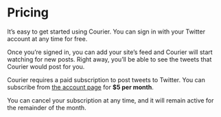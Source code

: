 
<Head title="Pricing" />

# Pricing

It’s easy to get started using Courier.
You can sign in with your Twitter account at any time for free.

Once you’re signed in, you can add your site’s feed and Courier will start watching for new posts.
Right away, you’ll be able to see the tweets that Courier would post for you.

Courier requires a paid subscription to post tweets to Twitter.
You can subscribe from [the account page](/account) for **\$5 per month**.

You can cancel your subscription at any time, and it will remain active for the remainder of the month.
